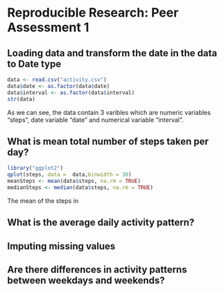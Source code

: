 # Reproducible Research: Peer Assessment 1


## Loading data and transform the date in the data to Date type
```r
data <- read.csv("activity.csv")
data$date <- as.factor(data$date)
data$interval <- as.factor(data$interval)
str(data)
```
As we can see, the data contain 3 varibles which are numeric variables "steps", date variable "date" and numerical variable "interval".  


## What is mean total number of steps taken per day?
```r
library("ggplot2")
qplot(steps, data =  data,binwidth = 30)
meanSteps <- mean(data$steps, na.rm = TRUE)
medianSteps <- median(data$steps, na.rm = TRUE)
```
The mean of the steps in 


## What is the average daily activity pattern?



## Imputing missing values



## Are there differences in activity patterns between weekdays and weekends?
